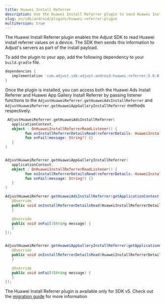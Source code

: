 ```yaml
---
title: Huawei Install Referrer
description: Use the Huawei Install Referrer plugin to send Huawei Install Referrer information to Adjust.
slug: en/sdk/android/plugins/huawei-referrer-plugin
multiVersion: true
---
```


<SdkVersion version="v5">

The Huawei Install Referrer plugin enables the Adjust SDK to read Huawei install referrer values on a device. The SDK then sends this information to Adjust's servers as part of the install payload.

To add the plugin to your app, add the following dependency to your `build.gradle` file.

<CodeBlock title="build.gradle">

```groovy
dependencies {
   implementation 'com.adjust.sdk:adjust-android-huawei-referrer:5.0.0'
}
```

</CodeBlock>

Once the plugin is installed, you can access both the Huawei Ads Install Referrer and Huawei App Gallery Install Referrer by passing listener functions to the `AdjustHuaweiReferrer.getHuaweiAdsInstallReferrer` and `AdjustHuaweiReferrer.getHuaweiAppGalleryInstallReferrer` methods respectively.

<Tabs>
<Tab title="Kotlin">

```kotlin
 AdjustHuaweiReferrer.getHuaweiAdsInstallReferrer(
   applicationContext,
   object : OnHuaweiInstallReferrerReadListener() {
         fun onInstallReferrerDetailsRead(referrerDetails: HuaweiInstallReferrerDetails?) {}
         fun onFail(message: String?) {}
   }
)


AdjustHuaweiReferrer.getHuaweiAppGalleryInstallReferrer(
   applicationContext,
   object : OnHuaweiInstallReferrerReadListener() {
         fun onInstallReferrerDetailsRead(referrerDetails: HuaweiInstallReferrerDetails?) {}
         fun onFail(message: String?) {}
   }
)
```

</Tab>
<Tab title="Java">

```java
AdjustHuaweiReferrer.getHuaweiAdsInstallReferrer(getApplicationContext(), new OnHuaweiInstallReferrerReadListener() {
   @Override
   public void onInstallReferrerDetailsRead(HuaweiInstallReferrerDetails referrerDetails) {
   }

   @Override
   public void onFail(String message) {
   }
});


AdjustHuaweiReferrer.getHuaweiAppGalleryInstallReferrer(getApplicationContext(), new OnHuaweiInstallReferrerReadListener() {
   @Override
   public void onInstallReferrerDetailsRead(HuaweiInstallReferrerDetails referrerDetails) {
   }

   @Override
   public void onFail(String message) {
   }
});

```

</Tab>
</Tabs>

</SdkVersion>

<SdkVersion version="v4">

The Huawei Install Referrer plugin is available only for SDK v5. Check out the [migration guide](/en/sdk/android/migration/v4-to-v5) for more information

</SdkVersion>
